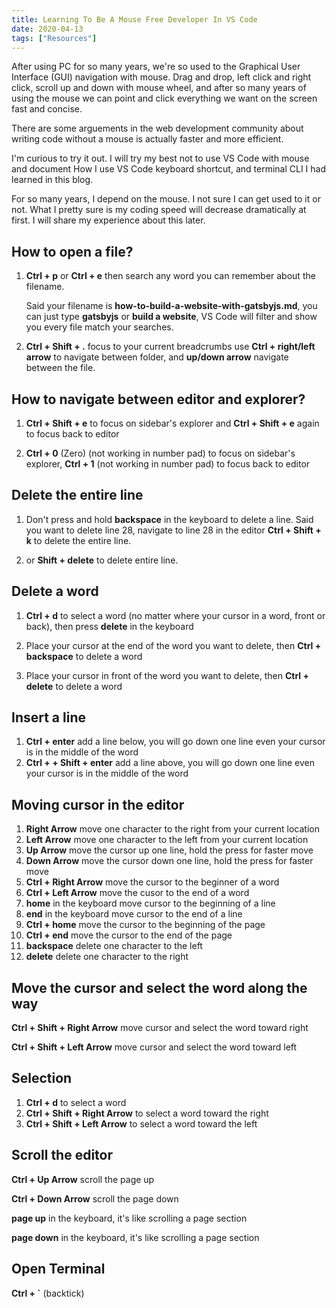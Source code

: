 ```yaml
---
title: Learning To Be A Mouse Free Developer In VS Code
date: 2020-04-13
tags: ["Resources"]
---
```


After using PC for so many years, we're so used to the Graphical User Interface (GUI) navigation with mouse. Drag and drop, left click and right click, scroll up and down with mouse wheel, and after so many years of using the mouse we can point and click everything we want on the screen fast and concise.

There are some arguements in the web development community about writing code without a mouse is actually faster and more efficient.

I'm curious to try it out. I will try my best not to use VS Code with mouse and document How I use VS Code keyboard shortcut, and terminal CLI I had learned in this blog.

For so many years, I depend on the mouse. I not sure I can get used to it or not. What I pretty sure is my coding speed will decrease dramatically at first. I will share my experience about this later.

## How to open a file?

1. **Ctrl + p** or **Ctrl + e** then search any word you can remember about the filename.

   Said your filename is **how-to-build-a-website-with-gatsbyjs.md**, you can just type **gatsbyjs** or **build a website**, VS Code will filter and show you every file match your searches.

2. **Ctrl + Shift + .** focus to your current breadcrumbs use **Ctrl + right/left arrow** to navigate between folder, and **up/down arrow** navigate between the file.

## How to navigate between editor and explorer?

1. **Ctrl + Shift + e** to focus on sidebar's explorer and **Ctrl + Shift + e** again to focus back to editor

2. **Ctrl + 0** (Zero) (not working in number pad) to focus on sidebar's explorer, **Ctrl + 1** (not working in number pad) to focus back to editor

## Delete the entire line

1. Don't press and hold **backspace** in the keyboard to delete a line. Said you want to delete line 28, navigate to line 28 in the editor **Ctrl + Shift + k** to delete the entire line.

2. or **Shift + delete** to delete entire line.

## Delete a word

1. **Ctrl + d** to select a word (no matter where your cursor in a word, front or back), then press **delete** in the keyboard

2. Place your cursor at the end of the word you want to delete, then **Ctrl + backspace** to delete a word

3. Place your cursor in front of the word you want to delete, then **Ctrl + delete** to delete a word

## Insert a line

1. **Ctrl + enter** add a line below, you will go down one line even your cursor is in the middle of the word
1. **Ctrl + + Shift + enter** add a line above, you will go down one line even your cursor is in the middle of the word

## Moving cursor in the editor

1. **Right Arrow** move one character to the right from your current location
1. **Left Arrow** move one character to the left from your current location
1. **Up Arrow** move the cursor up one line, hold the press for faster move
1. **Down Arrow** move the cursor down one line, hold the press for faster move
1. **Ctrl + Right Arrow** move the cursor to the beginner of a word
1. **Ctrl + Left Arrow** move the cusor to the end of a word
1. **home** in the keyboard move cursor to the beginning of a line
1. **end** in the keyboard move cursor to the end of a line
1. **Ctrl + home** move the cursor to the beginning of the page
1. **Ctrl + end** move the cursor to the end of the page
1. **backspace** delete one character to the left
1. **delete** delete one character to the right

## Move the cursor and select the word along the way

**Ctrl + Shift + Right Arrow** move cursor and select the word toward right

**Ctrl + Shift + Left Arrow** move cursor and select the word toward left

## Selection

1. **Ctrl + d** to select a word
1. **Ctrl + Shift + Right Arrow** to select a word toward the right
1. **Ctrl + Shift + Left Arrow** to select a word toward the left

## Scroll the editor

**Ctrl + Up Arrow** scroll the page up

**Ctrl + Down Arrow** scroll the page down

**page up** in the keyboard, it's like scrolling a page section

**page down** in the keyboard, it's like scrolling a page section

## Open Terminal

**Ctrl + `** (backtick)
